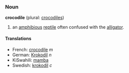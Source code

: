 ===Noun===
'''crocodile''' (plural: [[crocodiles]])

#an [[amphibious]] [[reptile]] often confused with the [[alligator]].

====Translations====
*French: [[crocodile]] ''m''
*German: [[Krokodil]] ''n''
*KiSwahili: [[mamba]]
*Swedish: [[krokodil]] ''c''